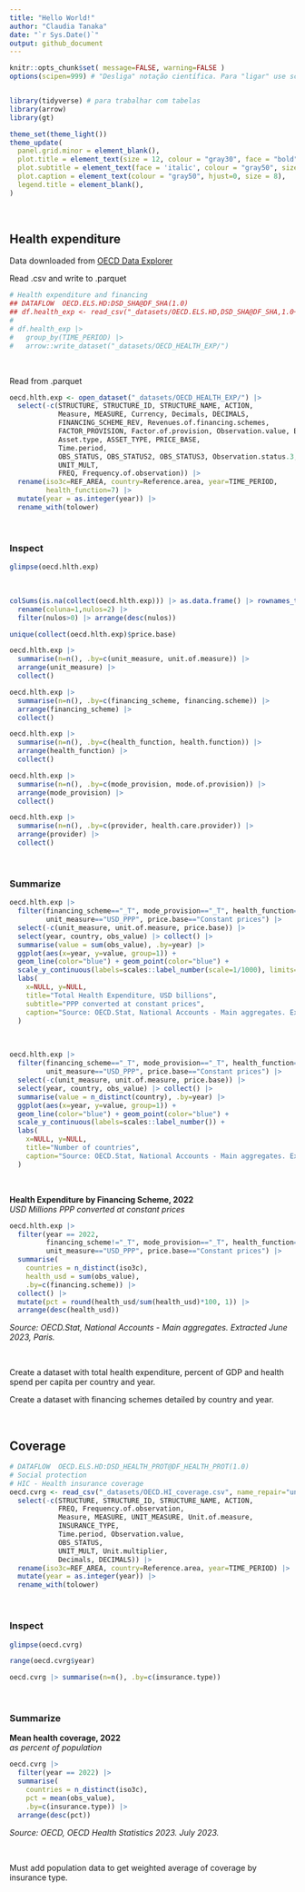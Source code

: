 ```yaml
---
title: "Hello World!"
author: "Claudia Tanaka"
date: "`r Sys.Date()`"
output: github_document
---
```


```r
knitr::opts_chunk$set( message=FALSE, warning=FALSE )
options(scipen=999) # "Desliga" notação científica. Para "ligar" use scipen=0


library(tidyverse) # para trabalhar com tabelas
library(arrow)
library(gt)

theme_set(theme_light())
theme_update(
  panel.grid.minor = element_blank(),
  plot.title = element_text(size = 12, colour = "gray30", face = "bold"),
  plot.subtitle = element_text(face = 'italic', colour = "gray50", size = 10),
  plot.caption = element_text(colour = "gray50", hjust=0, size = 8),
  legend.title = element_blank(),
)
```


<br>

## Health expenditure

Data downloaded from [OECD Data Explorer](https://data-explorer.oecd.org/)

Read .csv and write to .parquet 

```r
# Health expenditure and financing
## DATAFLOW  OECD.ELS.HD:DSD_SHA@DF_SHA(1.0)
## df.health_exp <- read_csv("_datasets/OECD.ELS.HD,DSD_SHA@DF_SHA,1.0+all.csv",name_repair="universal")
#
# df.health_exp |>
#   group_by(TIME_PERIOD) |>
#   arrow::write_dataset("_datasets/OECD_HEALTH_EXP/")
```


<br>

Read from .parquet


```r
oecd.hlth.exp <- open_dataset("_datasets/OECD_HEALTH_EXP/") |>
  select(-c(STRUCTURE, STRUCTURE_ID, STRUCTURE_NAME, ACTION,
            Measure, MEASURE, Currency, Decimals, DECIMALS,
            FINANCING_SCHEME_REV, Revenues.of.financing.schemes,
            FACTOR_PROVISION, Factor.of.provision, Observation.value, Base.period,
            Asset.type, ASSET_TYPE, PRICE_BASE,
            Time.period,
            OBS_STATUS, OBS_STATUS2, OBS_STATUS3, Observation.status.3,
            UNIT_MULT,
            FREQ, Frequency.of.observation)) |>
  rename(iso3c=REF_AREA, country=Reference.area, year=TIME_PERIOD,
         health_function=7) |>
  mutate(year = as.integer(year)) |>
  rename_with(tolower)
```


<br>

### Inspect

```r
glimpse(oecd.hlth.exp)
```


<br>

```r
colSums(is.na(collect(oecd.hlth.exp))) |> as.data.frame() |> rownames_to_column() |> 
  rename(coluna=1,nulos=2) |> 
  filter(nulos>0) |> arrange(desc(nulos))
```



```r
unique(collect(oecd.hlth.exp)$price.base)
```



```r
oecd.hlth.exp |> 
  summarise(n=n(), .by=c(unit_measure, unit.of.measure)) |> 
  arrange(unit_measure) |> 
  collect()
```



```r
oecd.hlth.exp |> 
  summarise(n=n(), .by=c(financing_scheme, financing.scheme)) |> 
  arrange(financing_scheme) |> 
  collect()
```




```r
oecd.hlth.exp |> 
  summarise(n=n(), .by=c(health_function, health.function)) |> 
  arrange(health_function) |> 
  collect()
```




```r
oecd.hlth.exp |> 
  summarise(n=n(), .by=c(mode_provision, mode.of.provision)) |> 
  arrange(mode_provision) |> 
  collect()
```


```r
oecd.hlth.exp |> 
  summarise(n=n(), .by=c(provider, health.care.provider)) |> 
  arrange(provider) |> 
  collect()
```



<br>

### Summarize


```r
oecd.hlth.exp |> 
  filter(financing_scheme=="_T", mode_provision=="_T", health_function=="_T", provider=="_T",
         unit_measure=="USD_PPP", price.base=="Constant prices") |>
  select(-c(unit_measure, unit.of.measure, price.base)) |> 
  select(year, country, obs_value) |> collect() |> 
  summarise(value = sum(obs_value), .by=year) |> 
  ggplot(aes(x=year, y=value, group=1)) +
  geom_line(color="blue") + geom_point(color="blue") +
  scale_y_continuous(labels=scales::label_number(scale=1/1000), limits=c(0,NA)) +
  labs(
    x=NULL, y=NULL,
    title="Total Health Expenditure, USD billions",
    subtitle="PPP converted at constant prices",
    caption="Source: OECD.Stat, National Accounts - Main aggregates. Extracted June 2023, Paris."
  )
```

<br>

```r
oecd.hlth.exp |> 
  filter(financing_scheme=="_T", mode_provision=="_T", health_function=="_T", provider=="_T",
         unit_measure=="USD_PPP", price.base=="Constant prices") |>
  select(-c(unit_measure, unit.of.measure, price.base)) |> 
  select(year, country, obs_value) |> collect() |> 
  summarise(value = n_distinct(country), .by=year) |> 
  ggplot(aes(x=year, y=value, group=1)) +
  geom_line(color="blue") + geom_point(color="blue") +
  scale_y_continuous(labels=scales::label_number()) +
  labs(
    x=NULL, y=NULL,
    title="Number of countries",
    caption="Source: OECD.Stat, National Accounts - Main aggregates. Extracted June 2023, Paris."
  )
```

<br>

**Health Expenditure by Financing Scheme, 2022**    
*USD Millions PPP converted at constant prices*


```r
oecd.hlth.exp |> 
  filter(year == 2022, 
         financing_scheme!="_T", mode_provision=="_T", health_function=="_T", provider=="_T",
         unit_measure=="USD_PPP", price.base=="Constant prices") |> 
  summarise(
    countries = n_distinct(iso3c),
    health_usd = sum(obs_value),
    .by=c(financing.scheme)) |> 
  collect() |> 
  mutate(pct = round(health_usd/sum(health_usd)*100, 1)) |> 
  arrange(desc(health_usd))
```


*Source: OECD.Stat, National Accounts - Main aggregates. Extracted June 2023, Paris.*

<br>

Create a dataset with total health expenditure, percent of GDP and health spend per capita per country and year.

Create a dataset with financing schemes detailed by country and year.

<br>

## Coverage

```r
# DATAFLOW  OECD.ELS.HD:DSD_HEALTH_PROT@DF_HEALTH_PROT(1.0)
# Social protection
# HIC - Health insurance coverage
oecd.cvrg <- read_csv("_datasets/OECD.HI_coverage.csv", name_repair="universal") |>
  select(-c(STRUCTURE, STRUCTURE_ID, STRUCTURE_NAME, ACTION,
            FREQ, Frequency.of.observation,
            Measure, MEASURE, UNIT_MEASURE, Unit.of.measure,
            INSURANCE_TYPE,
            Time.period, Observation.value,
            OBS_STATUS,
            UNIT_MULT, Unit.multiplier,
            Decimals, DECIMALS)) |>
  rename(iso3c=REF_AREA, country=Reference.area, year=TIME_PERIOD) |>
  mutate(year = as.integer(year)) |>
  rename_with(tolower)
```


<br>

### Inspect

```r
glimpse(oecd.cvrg)
```



```r
range(oecd.cvrg$year)
```



```r
oecd.cvrg |> summarise(n=n(), .by=c(insurance.type))
```

<br>

### Summarize

**Mean health coverage, 2022**      
*as percent of population*

```r
oecd.cvrg |> 
  filter(year == 2022) |> 
  summarise(
    countries = n_distinct(iso3c),
    pct = mean(obs_value),
    .by=c(insurance.type)) |> 
  arrange(desc(pct))
```
*Source: OECD, OECD Health Statistics 2023. July 2023.*

<br>

Must add population data to get weighted average of coverage by insurance type.